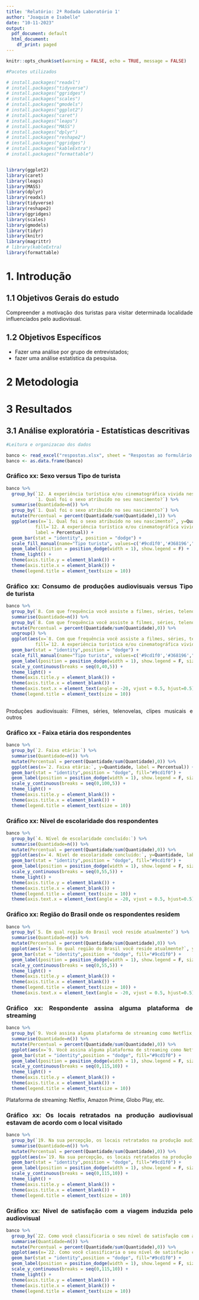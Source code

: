```yaml
---
title: 'Relatório: 2ª Rodada Laboratório 1'
author: "Joaquim e Isabelle"
date: "10-11-2023"
output:
  pdf_document: default
  html_document:
    df_print: paged
---
```


```r
knitr::opts_chunk$set(warning = FALSE, echo = TRUE, message = FALSE)
```

```r

#Pacotes utilizados

# install.packages("readxl")
# install.packages("tidyverse")
# install.packages("ggridges")
# install.packages("scales")
# install.packages("gmodels")
# install.packages("ggplot2")
# install.packages("caret")
# install.packages("leaps")
# install.packages("MASS")
# install.packages("dplyr")
# install.packages("reshape2")
# install.packages("ggridges")
# install.packages("kableExtra")
# install.packages("formattable")


library(ggplot2)
library(caret)
library(leaps)
library(MASS)
library(dplyr)
library(readxl)
library(tidyverse)
library(reshape2)
library(ggridges)
library(scales)
library(gmodels)
library(tidyr)
library(knitr)
library(magrittr)
# library(kableExtra)
library(formattable)
```
\newpage

# 1. Introdução

<div style="text-align: justify">

<div/>

## 1.1 Objetivos Gerais do estudo

<div style="text-align: justify">
Compreender a motivação dos turistas para visitar determinada localidade influenciados pelo audiovisual.  
<div/>

## 1.2 Objetivos Específicos

<div style="text-align: justify">
- Fazer uma análise por grupo de entrevistados; 
- fazer uma análise estatística da pesquisa.  
<div/>
\newpage

# 2 Metodologia

<div style="text-align: justify">

<div/>
\newpage

# 3 Resultados

<div style="text-align: justify">

<div/>

## 3.1 Análise exploratória - Estatísticas descritivas

```r

#Leitura e organizacao dos dados

banco <- read_excel("respostas.xlsx", sheet = "Respostas ao formulário 1")
banco <- as.data.frame(banco)

```


### Gráfico xx: Sexo versus Tipo de turista
```r
banco %>% 
  group_by(`12. A experiência turística e/ou cinematográfica vivida neste destino foi:`, 
           `1. Qual foi o sexo atribuído no seu nascimento?`) %>% 
  summarise(Quantidade=n()) %>% 
  group_by(`1. Qual foi o sexo atribuído no seu nascimento?`) %>% 
  mutate(Percentual = percent(Quantidade/sum(Quantidade),1)) %>% 
  ggplot(aes(x=`1. Qual foi o sexo atribuído no seu nascimento?`, y=Quantidade, 
           fill=`12. A experiência turística e/ou cinematográfica vivida neste destino foi:`,
           label = Percentual)) + 
  geom_bar(stat = "identity", position = "dodge") +
  scale_fill_manual(name="Tipo turista", values=c('#9cd1f0','#368196',"#69b3a2")) +
  geom_label(position = position_dodge(width = 1), show.legend = F) +
  theme_light() +
  theme(axis.title.y = element_blank()) + 
  theme(axis.title.x = element_blank()) +
  theme(legend.title = element_text(size = 10))
```

### Gráfico xx: Consumo de produções audiovisuais versus Tipo de turista

```r
banco %>% 
  group_by(`8. Com que frequência você assiste a filmes, séries, telenovelas, clipes musicais ou outras produções audiovisuais?`, `12. A experiência turística e/ou cinematográfica vivida neste destino foi:`) %>% 
  summarise(Quantidade=n()) %>% 
  group_by(`8. Com que frequência você assiste a filmes, séries, telenovelas, clipes musicais ou outras produções audiovisuais?`) %>%
  mutate(Percentual = percent(Quantidade/sum(Quantidade),0)) %>%
  ungroup() %>% 
  ggplot(aes(x=`8. Com que frequência você assiste a filmes, séries, telenovelas, clipes musicais ou outras produções audiovisuais?`, y=Quantidade, 
           fill=`12. A experiência turística e/ou cinematográfica vivida neste destino foi:`, label = Percentual)) + 
  geom_bar(stat = "identity",position = "dodge") +
  scale_fill_manual(name="Tipo turista", values=c('#9cd1f0','#368196',"#60b3a2","#9cc1f0","#80b1b2")) +
  geom_label(position = position_dodge(width = 1), show.legend = F, size=3) +
  scale_y_continuous(breaks = seq(0,40,5)) +
  theme_light() +
  theme(axis.title.y = element_blank()) + 
  theme(axis.title.x = element_blank()) +
  theme(axis.text.x = element_text(angle = -20, vjust = 0.5, hjust=0.5)) +
  theme(legend.title = element_text(size = 10))
 
```

Produções audiovisuais: Filmes, séries, telenovelas, clipes musicais e outros


### Gráfico xx - Faixa etária dos respondentes
```r
banco %>% 
  group_by(`2. Faixa etária:`) %>% 
  summarise(Quantidade=n()) %>% 
  mutate(Percentual = percent(Quantidade/sum(Quantidade),0)) %>% 
  ggplot(aes(x=`2. Faixa etária:`, y=Quantidade, label = Percentual)) + 
  geom_bar(stat = "identity",position = "dodge", fill="#9cd1f0") +
  geom_label(position = position_dodge(width = 1), show.legend = F, size=3) +
  scale_y_continuous(breaks = seq(0,100,5)) +
  theme_light() +
  theme(axis.title.y = element_blank()) + 
  theme(axis.title.x = element_blank()) +
  theme(legend.title = element_text(size = 10))


```

### Gráfico xx: Nível de escolaridade dos respondentes
```r
banco %>% 
  group_by(`4. Nível de escolaridade concluído:`) %>% 
  summarise(Quantidade=n()) %>% 
  mutate(Percentual = percent(Quantidade/sum(Quantidade),0)) %>% 
  ggplot(aes(x=`4. Nível de escolaridade concluído:`, y=Quantidade, label = Percentual)) + 
  geom_bar(stat = "identity",position = "dodge", fill="#9cd1f0") +
  geom_label(position = position_dodge(width = 1), show.legend = F, size=3) +
  scale_y_continuous(breaks = seq(0,55,5)) +
  theme_light() +
  theme(axis.title.y = element_blank()) + 
  theme(axis.title.x = element_blank()) +
  theme(legend.title = element_text(size = 10)) +
  theme(axis.text.x = element_text(angle = -20, vjust = 0.5, hjust=0.5))
```


### Gráfico xx: Região do Brasil onde os respondentes residem
```r
banco %>% 
  group_by(`5. Em qual região do Brasil você reside atualmente?`) %>% 
  summarise(Quantidade=n()) %>% 
  mutate(Percentual = percent(Quantidade/sum(Quantidade),0)) %>% 
  ggplot(aes(x=`5. Em qual região do Brasil você reside atualmente?`, y=Quantidade, label = Percentual)) + 
  geom_bar(stat = "identity",position = "dodge", fill="#9cd1f0") +
  geom_label(position = position_dodge(width = 1), show.legend = F, size=3) +
  scale_y_continuous(breaks = seq(0,55,5)) +
  theme_light() +
  theme(axis.title.y = element_blank()) + 
  theme(axis.title.x = element_blank()) +
  theme(legend.title = element_text(size = 10)) +
  theme(axis.text.x = element_text(angle = -20, vjust = 0.5, hjust=0.5))
```


### Gráfico xx: Respondente assina alguma plataforma de streaming
```r
banco %>% 
  group_by(`9. Você assina alguma plataforma de streaming como Netflix, Amazon Prime, Globo Play, etc.?`) %>% 
  summarise(Quantidade=n()) %>% 
  mutate(Percentual = percent(Quantidade/sum(Quantidade),0)) %>% 
  ggplot(aes(x=`9. Você assina alguma plataforma de streaming como Netflix, Amazon Prime, Globo Play, etc.?`, y=Quantidade, label = Percentual)) + 
  geom_bar(stat = "identity",position = "dodge", fill="#9cd1f0") +
  geom_label(position = position_dodge(width = 1), show.legend = F, size=3) +
  scale_y_continuous(breaks = seq(0,115,10)) +
  theme_light() +
  theme(axis.title.y = element_blank()) + 
  theme(axis.title.x = element_blank()) +
  theme(legend.title = element_text(size = 10))
```

Plataforma de streaming: Netflix, Amazon Prime, Globo Play, etc.


### Gráfico xx: Os locais retratados na produção audiovisual estavam de acordo com o local visitado
```r
banco %>% 
  group_by(`19. Na sua percepção, os locais retratados na produção audiovisual estavam de acordo com o que você presenciou no local visitado?`) %>% 
  summarise(Quantidade=n()) %>% 
  mutate(Percentual = percent(Quantidade/sum(Quantidade),0)) %>% 
  ggplot(aes(x=`19. Na sua percepção, os locais retratados na produção audiovisual estavam de acordo com o que você presenciou no local visitado?`, y=Quantidade, label = Percentual)) + 
  geom_bar(stat = "identity",position = "dodge", fill="#9cd1f0") +
  geom_label(position = position_dodge(width = 1), show.legend = F, size=3) +
  scale_y_continuous(breaks = seq(0,115,10)) +
  theme_light() +
  theme(axis.title.y = element_blank()) + 
  theme(axis.title.x = element_blank()) +
  theme(legend.title = element_text(size = 10))
```


### Gráfico xx: Nível de satisfação com a viagem induzida pelo audiovisual
```r
banco %>% 
  group_by(`22. Como você classificaria o seu nível de satisfação com a sua viagem induzida pelo audiovisual:`) %>% 
  summarise(Quantidade=n()) %>% 
  mutate(Percentual = percent(Quantidade/sum(Quantidade),0)) %>% 
  ggplot(aes(x=`22. Como você classificaria o seu nível de satisfação com a sua viagem induzida pelo audiovisual:`, y=Quantidade, label = Percentual)) + 
  geom_bar(stat = "identity",position = "dodge", fill="#9cd1f0") +
  geom_label(position = position_dodge(width = 1), show.legend = F, size=3) +
  scale_y_continuous(breaks = seq(0,115,10)) +
  theme_light() +
  theme(axis.title.y = element_blank()) + 
  theme(axis.title.x = element_blank()) +
  theme(legend.title = element_text(size = 10))
```

